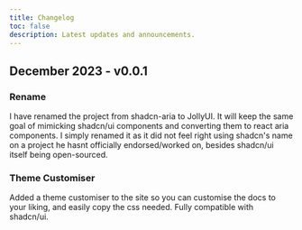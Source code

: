 ```yaml
---
title: Changelog
toc: false
description: Latest updates and announcements.
---
```


## December 2023 - v0.0.1

### Rename

I have renamed the project from shadcn-aria to JollyUI. It will keep the same goal of mimicking shadcn/ui components and converting them to react aria components.
I simply renamed it as it did not feel right using shadcn's name on a project he hasnt officially endorsed/worked on, besides shadcn/ui itself being open-sourced.

### Theme Customiser

Added a theme customiser to the site so you can customise the docs to your liking, and easily copy the css needed. Fully compatible with shadcn/ui.
